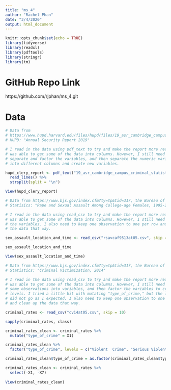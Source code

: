 ```yaml
---
title: "ms_4"
author: "Rachel Phan"
date: "3/4/2020"
output: html_document
---
```


```r

knitr::opts_chunk$set(echo = TRUE)
library(tidyverse)
library(readxl)
library(pdftools)
library(stringr)
library(tm)

```

# GitHub Repo Link

https://github.com/rjphan/ms_4.git

# Data

```r

# Data from
# https://www.hupd.harvard.edu/files/hupd/files/19_asr_cambridge_campus_criminal_statistics.pdf,
# HUPD: "Annual Security Report 2019"

# I read in the data using pdf_text to try and make the report more readable. I
# was able to get some of the data into columns. However, I still need to
# separate and factor the variables, and then separate the numeric variables
# into different columns and create new variables.

hupd_clery_report <- pdf_text("19_asr_cambridge_campus_criminal_statistics.pdf") %>% 
  read_lines() %>% 
  strsplit(split = "\n")

View(hupd_clery_report)

```

```r

# Data from https://www.bjs.gov/index.cfm?ty=tp&tid=317, the Bureau of Justice
# Statisics: "Rape and Sexual Assault Among College-age Females, 1995-2013"

# I read in the data using read_csv to try and make the report more readable. I
# was able to get some of the data into columns. However, I still need to factor
# the variables. I also need to keep one observation to one per row and clean up
# the data that way.

sex_assault_location_and_time <- read_csv("rsavcaf9513at05.csv", skip = 8)

sex_assault_location_and_time

View(sex_assault_location_and_time)

```

```r

# Data from https://www.bjs.gov/index.cfm?ty=tp&tid=317, the Bureau of Justice
# Statistics: "Criminal Victimization, 2014"

# I read in the data using read_csv to try and make the report more readable. I
# was able to get some of the data into columns. However, I still need to change
# some observations into variables, and then factor the variables to create
# levels. I tried a little bit with mutating "type_of_crime," but the leveling
# did not go as I expected. I also need to keep one observation to one per row
# and clean up the data that way.

criminal_rates <- read_csv("cv14at05.csv", skip = 10)

sapply(criminal_rates, class)

criminal_rates_clean <- criminal_rates %>% 
  mutate("type_of_crime" = X1)

criminal_rates_clean %>% 
  factor("type_of_crime", levels = c("Violent  Crime", "Serious Violent Crime", "Property Crime"))

criminal_rates_clean$type_of_crime = as.factor(criminal_rates_clean$type_of_crime) 

criminal_rates_clean <- criminal_rates %>% 
  select(-X1, -X7)
  
View(criminal_rates_clean)

```
